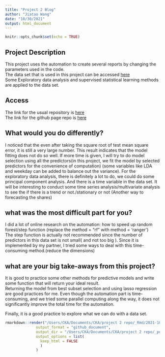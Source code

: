 ```yaml
---
title: "Project 2 Blog"
author: "Jiatao Wang"
date: "10/30/2021"
output: html_document
---
```


```r
knitr::opts_chunk$set(echo = TRUE)
```

## Project Description 
This project uses the automation to create several reports by changing the parameters used in the code.  
The data set that is used in this project can be accessed [here](https://archive.ics.uci.edu/ml/datasets/Online+News+Popularity)  
Some Exploratory data analysis and supervised statistical learning methods are applied to the data set.  

## Access 
The link for the usual repository is [here](https://github.com/CKATONY/ST558-Project-2)  
The link for the github page repo  is [here](https://ckatony.github.io/ST558-Project-2/)  



## What would you do differently?  

I noticed that the even after taking the square root of test mean square error, it is still a very large number. This result indicates that the model fitting does not do so well. If more time is given, I will try to do model selection using all the predictors(in this project, we fit the model by selected predictors for the convenience of computation)  (some variables like LDA and weekday can be added to balance out the variance). For the exploratory data analysis, there is definitely a lot to do, we could do some principal component analysis. And there is a time variable in the data set. It will be interesting to conduct some time series analysis/multivariate analysis to see the if there is a trend or not./stationary or not (Another way to forecasting the shares)


## what was the most difficult part for you?
I did a lot of online research on the automation: how to speed up random forest/step function (replace the method = "rf" with method = 'ranger')  
The step function is actually not recommended since the number of predictors in this data set is not small( and not too big ). Since it is implemented by my partner, I tried some ways to deal with this time-consuming method.(reduce the dimensions)


## what are your big take-aways from this project?
It is good to practice some other methods for predictive models and write some function that will return your ideal result.  
Returning the model from best subset selection and using lasso regression are good practices for me. 
Even though the automation part is time-consuming, and we tried some parallel computing along the way, it does not significantly improve the total time for the automation.  

Finally, it is a good practice to explore what we can do with a data set.  






```r
rmarkdown::render("/Users/CKA/Documents/CKA/project 2 repo/_Rmd/2021-10-30-Project2-Blog-Post.Rmd",
              output_format = "github_document", 
              output_dir = "/Users/CKA/Documents/CKA/project 2 repo/_posts",
              output_options = list(
                keep_html = FALSE
                )
              )

```